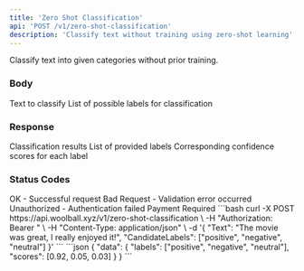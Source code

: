 ```yaml
---
title: 'Zero Shot Classification'
api: 'POST /v1/zero-shot-classification'
description: 'Classify text without training using zero-shot learning'
---
```


Classify text into given categories without prior training.

### Body

<ParamField body="Text" type="string" required>
  Text to classify
</ParamField>

<ParamField body="CandidateLabels" type="array" required>
  List of possible labels for classification
</ParamField>

### Response

<ResponseField name="data" type="object">
  Classification results
  <Expandable title="Properties">
    <ResponseField name="labels" type="array">
      List of provided labels
    </ResponseField>
    <ResponseField name="scores" type="array">
      Corresponding confidence scores for each label
    </ResponseField>
  </Expandable>
</ResponseField>

### Status Codes

<ResponseField name="200" type="object">
  OK - Successful request
</ResponseField>

<ResponseField name="400" type="object">
  Bad Request - Validation error occurred
</ResponseField>

<ResponseField name="401" type="object">
  Unauthorized - Authentication failed
</ResponseField>

<ResponseField name="402" type="object">
  Payment Required
</ResponseField>

<RequestExample>
```bash
curl -X POST https://api.woolball.xyz/v1/zero-shot-classification \
  -H "Authorization: Bearer <YOUR_API_KEY>" \
  -H "Content-Type: application/json" \
  -d '{
    "Text": "The movie was great, I really enjoyed it!",
    "CandidateLabels": ["positive", "negative", "neutral"]
  }'
```
</RequestExample>

<ResponseExample>
```json
{
  "data": {
    "labels": ["positive", "negative", "neutral"],
    "scores": [0.92, 0.05, 0.03]
  }
}
```
</ResponseExample>
